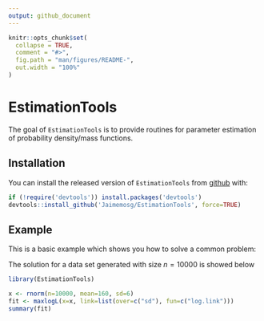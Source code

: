 ```yaml
---
output: github_document
---
```


<!-- README.md is generated from README.Rmd. Please edit that file -->

```r
knitr::opts_chunk$set(
  collapse = TRUE,
  comment = "#>",
  fig.path = "man/figures/README-",
  out.width = "100%"
)
```
# EstimationTools

<!-- badges: start -->
<!-- badges: end -->

The goal of `EstimationTools` is to provide routines for parameter estimation of probability density/mass functions.

## Installation

<!-- You can install the released version of EstimationTools from [CRAN](https://CRAN.R-project.org) with: -->

You can install the released version of `EstimationTools` from [github](https://github.com/Jaimemosg/EstimationTools) with:

``` r
if (!require('devtools')) install.packages('devtools')
devtools::install_github('Jaimemosg/EstimationTools', force=TRUE)
```

## Example

This is a basic example which shows you how to solve a common problem:

\begin{align*} 
X &\sim N(\mu, \sigma^2)
\mu &= 160
\sigma &= 6
\end{align*}

The solution for a data set generated with size $n=10000$ is showed below

```r
library(EstimationTools)

x <- rnorm(n=10000, mean=160, sd=6)
fit <- maxlogL(x=x, link=list(over=c("sd"), fun=c("log.link")))
summary(fit)
```

